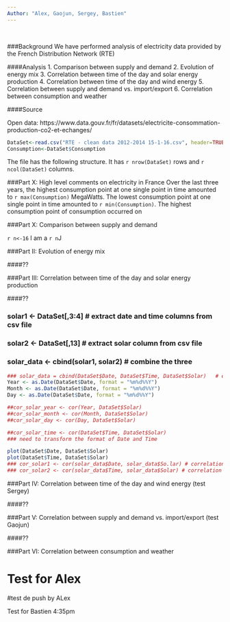 ```yaml
---
Author: "Alex, Gaojun, Sergey, Bastien"
---
```


<br>

###Background
We have performed analysis of electricity data provided by the French Distribution Network (RTE)

####Analysis
1. Comparison between supply and demand
2. Evolution of energy mix
3. Correlation between time of the day and solar energy production 
4. Correlation between time of the day and wind energy
5. Correlation between supply and demand vs. import/export
6. Correlation between consumption and weather

####Source

Open data: https://www.data.gouv.fr/fr/datasets/electricite-consommation-production-co2-et-echanges/

```r
DataSet<-read.csv("RTE - clean data 2012-2014 15-1-16.csv", header=TRUE)
Consumption<-DataSet$Consumption
```
The file has the following structure. It has `r nrow(DataSet)` rows and `r ncol(DataSet)` columns.<br>

###Part X: High level comments on electricity in France
Over the last three years, the highest consumption point at one single point in time amounted to `r max(Consumption)` MegaWatts. The lowest consumption point at one single point in time amounted to `r min(Consumption)`. The highest consumption point of consumption occurred on 

###Part X: Comparison between supply and demand

`r n<-16`
I am a `r n`J

###Part II: Evolution of energy mix

####??

###Part III: Correlation between time of the day and solar energy production

####??

### solar1 <- DataSet[,3:4]    # extract date and time columns from csv file
### solar2 <- DataSet[,13]     # extract solar column from csv file
### solar_data <- cbind(solar1, solar2)  # combine the three 


```r
### solar_data = cbind(DataSet$Date, DataSet$Time, DataSet$Solar)   # extract data
Year <- as.Date(DataSet$Date, format = "%m%d%%Y")
Month <- as.Date(DataSet$Date, format = "%m%d%%Y")
Day <- as.Date(DataSet$Date, format = "%m%d%%Y")

##cor_solar_year <- cor(Year, DataSet$Solar)
##cor_solar_month <- cor(Month, DataSet$Solar)
##cor_solar_day <- cor(Day, DataSet$Solar)

##cor_solar_time <- cor(DataSet$Time, DataSet$Solar)  
### need to transform the format of Date and Time

plot(DataSet$Date, DataSet$Solar)
plot(DataSet$Time, DataSet$Solar)
### cor_solar1 <- cor(solar_data$Date, solar_data$So.lar) # correlation between date and solar
### cor_solar2 <- cor(solar_data$Time, solar_data$Solar) # correlation between time and solar

```

###Part IV: Correlation between time of the day and wind energy (test Sergey)

####??

###Part V: Correlation between supply and demand vs. import/export (test Gaojun)

####??

###Part VI: Correlation between consumption and weather

Test for Alex
=======
#test de push by ALex

Test for Bastien 4:35pm
